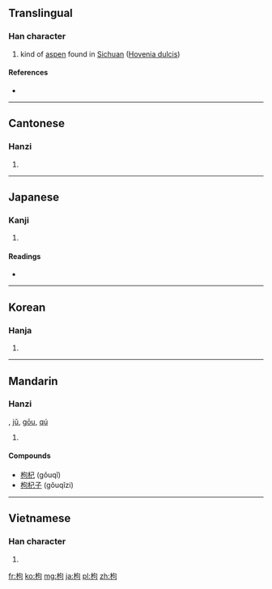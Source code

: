 ==Translingual==

===Han character===
{{Han char|rn=75|rad=木|as=05|sn=9|four=4792<sub>0</sub>|canj=木心口 (DPR)}}

# kind of [[aspen]] found in [[Sichuan]] ([[Hovenia dulcis]])

====References====
* {{Han ref|kx=0517.120|dkj=14588|dj=0905.150|hdz=21186.100|uh=67B8|ud=26552|bh=AC65|bd=44133}}

----

==Cantonese==

===Hanzi===
{{yue-hanzi|jyut=[[gau2]], [[geoi2]]|y=gau2, geui2}}

# {{defn|lang=yue|sort=木05}}

----

==Japanese==

===Kanji===
{{ja-kanji|grade=|rs=木05}}

# {{defn|lang=ja|sort=木05}}

====Readings====
* {{ja-readings|on=[[く]] (ku), [[こう]] (kō)|kun=[[ひいらぎ]] (hiiragi), [[からたち]] (karatachi), [[まがる]] (magaru)}}

----

==Korean==

===Hanja===
{{ko-hanja|hangeul=구|eumhun=|rv=gu|mr=ku|y=kwu}}

# {{defn|lang=ko|sort=木05}}

----

==Mandarin==

===Hanzi===
{{cmn-hanzi|pin=[[gǒu]] ([[gou3]])|wg=kou<sup>3</sup>}}, [[jǔ]], [[gōu]], [[qú]]

# {{defn|lang=cmn|sort=木05}}

====Compounds====
* [[枸杞]] (gǒuqǐ)
* [[枸杞子]] (gǒuqǐzi)

----

==Vietnamese==

===Han character===
{{vi-hantu|[[cẩu]]|rs=木05}}

# {{defn|lang=vi|sort=木05}}

[[fr:枸]]
[[ko:枸]]
[[mg:枸]]
[[ja:枸]]
[[pl:枸]]
[[zh:枸]]